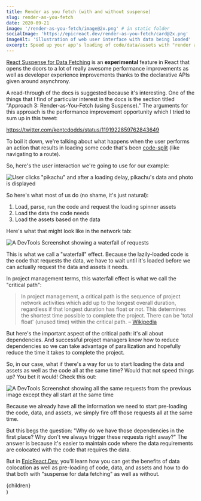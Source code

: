 ```yaml
---
title: Render as you fetch (with and without suspense)
slug: render-as-you-fetch
date: 2020-09-21
image: '/render-as-you-fetch/image@2x.png' # in static folder
socialImage: 'https://epicreact.dev/render-as-you-fetch/card@2x.png'
imageAlt: 'illustration of web user interface with data being loaded'
excerpt: Speed up your app's loading of code/data/assets with "render as you fetch" with and without React Suspense for Data Fetching
---
```


[React Suspense for Data Fetching](https://reactjs.org/docs/concurrent-mode-suspense.html)
is an **experimental** feature in React that opens the doors to a lot of really
awesome performance improvements as well as developer experience improvements
thanks to the declarative APIs given around asynchrony.

A read-through of the docs is suggested because it's interesting. One of the
things that I find of particular interest in the docs is the section titled
"Approach 3: Render-as-You-Fetch (using Suspense)." The arguments for this
approach is the performance improvement opportunity which I tried to sum up in
this tweet:

https://twitter.com/kentcdodds/status/1191922859762843649

To boil it down, we're talking about what happens when the user performs an
action that results in loading some code that's been
[code-split](https://reactjs.org/docs/code-splitting.html) (like navigating to a
route).

So, here's the user interaction we're going to use for our example:

![User clicks "pikachu" and after a loading delay, pikachu's data and photo is displayed](./interaction.gif)

So here's what most of us do (no shame, it's just natural):

1. Load, parse, run the code and request the loading spinner assets
2. Load the data the code needs
3. Load the assets based on the data

Here's what that might look like in the network tab:

![A DevTools Screenshot showing a waterfall of requests](./bad.png)

This is what we call a "waterfall" effect. Because the lazily-loaded code is the
code that requests the data, we have to wait until it's loaded before we can
actually request the data and assets it needs.

In project management terms, this waterfall effect is what we call the "critical
path":

> In project management, a critical path is the sequence of project network
> activities which add up to the longest overall duration, regardless if that
> longest duration has float or not. This determines the shortest time possible
> to complete the project. There can be 'total float' (unused time) within the
> critical path. –
> [Wikipedia](https://en.wikipedia.org/wiki/Critical_path_method)

But here's the important aspect of the critical path: it's all about
dependencies. And successful project managers know how to reduce dependencies so
we can take advantage of parallization and hopefully reduce the time it takes to
complete the project.

So, in our case, what if there's a way for us to start loading the data and
assets as well as the code all at the same time? Would that not speed things up?
You bet it would! Check this out:

![A DevTools Screenshot showing all the same requests from the previous image except they all start at the same time](./good.png)

Because we already have all the information we need to start pre-loading the
code, data, and assets, we simply fire off those requests all at the same time.

But this begs the question: "Why do we have those dependencies in the first
place? Why don't we always trigger these requests right away?" The answer is
because it's easier to maintain code where the data requirements are colocated
with the code that requires the data.

But in [EpicReact.Dev](https://epicreact.dev), you'll learn how you can get the
benefits of data colocation as well as pre-loading of code, data, and assets and
how to do that both with "suspense for data fetching" as well as without.


  <Article {...pageContext} {...props}>
    {children}
  </Article>
)
